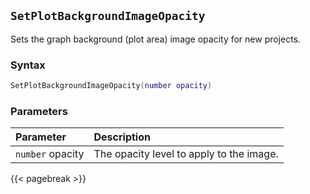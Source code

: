 ## `SetPlotBackgroundImageOpacity`

Sets the graph background\index{images!graph backgrounds} (plot area) image opacity for new projects.

### Syntax {-}

``` .lua
SetPlotBackgroundImageOpacity(number opacity)
```

### Parameters {-}

**Parameter** | **Description**
| :-- | :-- |
| `number` opacity | The opacity level to apply to the image. |

{{< pagebreak >}}